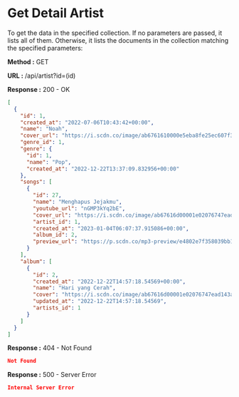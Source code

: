 
# Get Detail Artist

To get the data in the specified collection. If no parameters are passed, it lists all of them.
Otherwise, it lists the documents in the collection matching the specified parameters:

**Method :** <Badge variant="success">GET</Badge>

**URL :** <Badge variant="dark">/api/artist?id=(id)</Badge>

**Response :** <BadgeOutline variant="success">200 - OK</BadgeOutline>

```json
[
  {
    "id": 1,
    "created_at": "2022-07-06T10:43:42+00:00",
    "name": "Noah",
    "cover_url": "https://i.scdn.co/image/ab6761610000e5eba8fe25ec607f3cca02f5db6c",
    "genre_id": 1,
    "genre": {
      "id": 1,
      "name": "Pop",
      "created_at": "2022-12-22T13:37:09.832956+00:00"
    },
    "songs": [
      {
        "id": 27,
        "name": "Menghapus Jejakmu",
        "youtube_url": "nGMP3kYq2bE",
        "cover_url": "https://i.scdn.co/image/ab67616d00001e02076747ead143aa3cd8c1d2f0",
        "artist_id": 1,
        "created_at": "2023-01-04T06:07:37.915086+00:00",
        "album_id": 2,
        "preview_url": "https://p.scdn.co/mp3-preview/e4802e7f358039bb15eaced6211fb4bb9c44c8c1"
      }
    ],
    "album": [
      {
        "id": 2,
        "created_at": "2022-12-22T14:57:18.54569+00:00",
        "name": "Hari yang Cerah",
        "cover": "https://i.scdn.co/image/ab67616d00001e02076747ead143aa3cd8c1d2f0",
        "updated_at": "2022-12-22T14:57:18.54569",
        "artists_id": 1
      }
    ]
  }
]
```

**Response :** <BadgeOutline variant="warning">404 - Not Found</BadgeOutline>

```json
Not Found
```

**Response :** <BadgeOutline variant="danger">500 - Server Error</BadgeOutline>

```json
Internal Server Error
```
